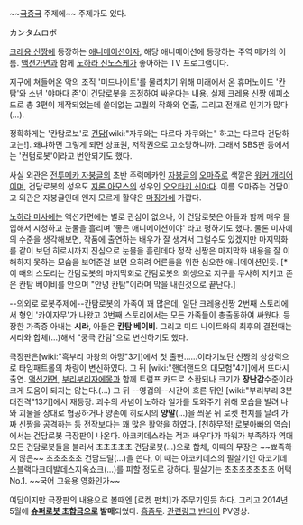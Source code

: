 {{{#!html
<iframe width="420" height="315" src="//www.youtube.com/embed/TpTEsFbW2kQ" frameborder="0" allowfullscreen></iframe>
}}}
~~[[극중극]] 주제에~~ 주제가도 있다.

カンタムロボ

[[크레용 신짱]]에 등장하는 [[애니메이션]]이자, 해당 애니메이션에 등장하는 주역 메카의 이름. [[액션가면]]과 함께 [[노하라 신노스케]]가 좋아하는 TV 프로그램이다.

지구에 쳐들어온 악의 조직 '미드나이트'를 물리치기 위해 미래에서 온 휴머노이드 '칸탐'와 소년 '야마다 존'이 건담로봇을 조정하여 싸운다는 내용. 실제 크레용 신짱 에피소드로 총 3편이 제작되었는데 쓸데없는 고퀄의 작화와 연출, 그리고 전개로 인기가 많다(…).

정확하게는 '칸탐로보'로 [[건담]][wiki:"자쿠와는 다르다 자쿠와는" 하고는 다르다 건담하고는!]. 왜냐하면 그렇게 되면 상표권, 저작권으로 고소당하니까. 그래서 SBS판 등에서는 '컨텀로봇'이라고 번안되기도 했다.

사실 외관은 [[전투메카 자붕글]]의 초반 주력메카인 [[자붕글]]의 [[오마쥬]]로 색깔은 [[워커 개리어]]이며, 건담로봇의 성우도 [[지론 아모스]]의 성우인 [[오오타키 신야]]다. 이름 오마쥬는 건담이고 외관은 자붕글인데 왠지 모르게 활약은 [[마징가]]에 가깝다.

[[노하라 미사에]]는 액션가면에는 별로 관심이 없으나, 이 건담로봇은 아들과 함께 매우 몰입해서 시청하고 눈물을 흘리며 '좋은 애니메이션이야' 라고 평하기도 했다. 물론 미사에의 수준을 생각해보면, 작품에 출연하는 배우가 잘 생겨서 그럴수도 있겠지만 마지막화를 같이 보던 히로시까지 진심으로 눈물을 흘린데다 정작 신짱은 마지막화 내용을 잘 이해하지 못하는 모습을 보여준걸 보면 오히려 어른들을 위한 심오한 애니메이션인듯. [* 이 때의 스토리는 칸탐로봇의 마지막회로 칸탐로봇의 희생으로 지구를 무사히 지키고 존은 칸탐 베이비를 안으며 "안녕 칸탐"이라며 막을 내린것으로 끝난다.]

--의외로 로봇주제에--칸탐로봇의 가족이 꽤 많은데, 일단 크레용신짱 2번째 스토리에서 형인 '카이자무'가 나왔고 3번째 스토리에서는 모든 가족들이 총출동하여 싸웠다. 등장한 가족중 아내는 '''시라''', 아들은 '''칸탐 베이비'''. 
그리고 미드 나이트와의 최후의 결전때는 시라와 합체(…)해서 "궁극 칸탐"으로 변신하기도 했다.

극장판은[wiki:"흑부리 마왕의 야망"3기]에서 첫 출현……이라기보단 신짱의 상상력으로 타임패트롤의 차량이 변신하였다. 그 뒤 [wiki:"핸더랜드의 대모험"4기]에서 또다시 출연. [[액션가면]], [[부리부리자에몽]]과 함께 트럼프 카드로 소환되나 크기가 '''장난감'''수준이라 크게 도움이 되지는 않는다.(…) 
그 뒤 --영겁의--시간이 흐른 뒤인 [wiki:"부리부리 3분 대진격"13기]에서 재등장. 괴수의 사념이 노하라 일가를 도와주기 위해 모습을 빌려 나와 괴물을 상대로 협공하거나 양손에 히로시의 '''양말'''(…)을 씌운 뒤 로켓 펀치를 날려 가짜 신짱을 공격하는 등 전작보다는 꽤 많은 활약을 하였다.
[천하무적! 로봇아빠의 역습]에서는 건담로봇 극장판이 나온다. 아코키데스라는 적과 싸우다가 파워가 부족하자 역대 모든 건담로봇들을 불러서 초초초초초 건담로봇(...)으로 합체, 이때의 무장은 ~~뾰족하지 않은~~ 초초초초초 건담드릴(...)을 쓴다, 이 때는 아코키데스의 필살기인 아코기데스블랙다크데발데스지옥쇼크(...)를 피할 정도로 강하다. 필살기는 초초초초초초초 어택 No.1. ~~국어 고육용 영화인가~~

여담이지만 극장판의 내용으로 볼때엔 [로켓 펀치]가 주무기인듯 하다. 그리고 2014년 5월에  '''[[슈퍼로봇 초합금]]으로 발매'''되었다. [[흠좀무]].
[http://tamashii.jp/item/10601/ 관련링크]
{{{#!html
<iframe width="850" height="508" src="//www.youtube.com/embed/h4TUbh5NqkU" frameborder="0" allowfullscreen></iframe>}}}
[[반다이]] PV영상.
